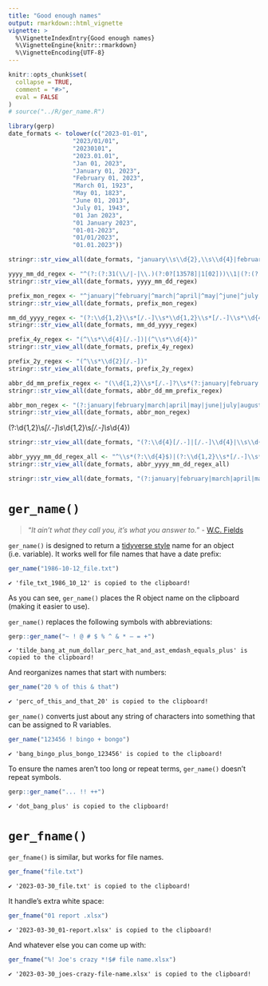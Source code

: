 ```yaml
---
title: "Good enough names"
output: rmarkdown::html_vignette
vignette: >
  %\VignetteIndexEntry{Good enough names}
  %\VignetteEngine{knitr::rmarkdown}
  %\VignetteEncoding{UTF-8}
---
```


```r
knitr::opts_chunk$set(
  collapse = TRUE,
  comment = "#>",
  eval = FALSE
)
# source("../R/ger_name.R")
```


```r
library(gerp)
date_formats <- tolower(c("2023-01-01",
                  "2023/01/01",
                  "20230101",
                  "2023.01.01",
                  "Jan 01, 2023",
                  "January 01, 2023",
                  "February 01, 2023",
                  "March 01, 1923",
                  "May 01, 1823",
                  "June 01, 2013",
                  "July 01, 1943",
                  "01 Jan 2023",
                  "01 January 2023",
                  "01-01-2023",
                  "01/01/2023",
                  "01.01.2023"))
```

```r
stringr::str_view_all(date_formats, "january\\s\\d{2},\\s\\d{4}|february\\s\\d{2},\\s\\d{4}|march\\s\\d{2},\\s\\d{4}|april\\s\\d{2},\\s\\d{4}|may\\s\\d{2},\\s\\d{4}|june\\s\\d{2},\\s\\d{4}|july\\s\\d{2},\\s\\d{4}|august\\s\\d{2},\\s\\d{4}|september\\s\\d{2},\\s\\d{4}|october\\s\\d{2},\\s\\d{4}|november\\s\\d{2},\\s\\d{4}|december\\s\\d{2},\\s\\d{4}")
```


```r
yyyy_mm_dd_regex <- "^(?:(?:31(\\/|-|\\.)(?:0?[13578]|1[02]))\\1|(?:(?:29|30)(\\/|-|\\.)(?:0?[1,3-9]|1[0-2])\\2))(?:(?:1[6-9]|[2-9]\\d)?\\d{2})$|^(?:29(\\/|-|\\.)0?2\\3(?:(?:(?:1[6-9]|[2-9]\\d)?(?:0[48]|[2468][048]|[13579][26])|(?:(?:16|[2468][048]|[3579][26])00))))$|^(?:0?[1-9]|1\\d|2[0-8])(\\/|-|\\.)(?:(?:0?[1-9])|(?:1[0-2]))\\4(?:(?:1[6-9]|[2-9]\\d)?\\d{2})$"
stringr::str_view_all(date_formats, yyyy_mm_dd_regex)
```


```r
prefix_mon_regex <- "^january|^february|^march|^april|^may|^june|^july|^august|^september|^october|^november|^december|^jan|^feb|^febr|^mar|^apr|^jun|^jul|^aug|^sept|^sep|^oct|^nov|^dec|^jan\\.|^feb\\.|^febr\\.|^mar\\.|^apr\\.|^jun\\.|^jul\\.|^aug\\.|^sept\\.|^sep\\.|^oct\\.|^nov\\.|^dec\\."
stringr::str_view_all(date_formats, prefix_mon_regex)
```

```r
mm_dd_yyyy_regex <- "(?:\\d{1,2}\\s*[/.-]\\s*\\d{1,2}\\s*[/.-]\\s*\\d{4})"
stringr::str_view_all(date_formats, mm_dd_yyyy_regex)
```

```r
prefix_4y_regex <- "(^\\s*\\d{4}[/.-])|(^\\s*\\d{4})"
stringr::str_view_all(date_formats, prefix_4y_regex)
```

```r
prefix_2y_regex <- "(^\\s*\\d{2}[/.-])"
stringr::str_view_all(date_formats, prefix_2y_regex)
```

```r
abbr_dd_mm_prefix_regex <- "(\\d{1,2}\\s*[/.-]?\\s*(?:january|february|march|april|may|june|july|august|september|october|november|december|jan|feb|febr|mar|apr|jun|jul|aug|sept|sep|oct|nov|dec|jan\\.|feb\\.|febr\\.|mar\\.|apr\\.|jun\\.|jul\\.|aug\\.|sept\\.|sep\\.|oct\\.|nov\\.|dec\\.))"
stringr::str_view_all(date_formats, abbr_dd_mm_prefix_regex)
```


```r
abbr_mon_regex <- "(?:january|february|march|april|may|june|july|august|september|october|november|december|jan|feb|febr|mar|apr|jun|jul|aug|sept|sep|oct|nov|dec|jan\\.|feb\\.|febr\\.|mar\\.|apr\\.|jun\\.|jul\\.|aug\\.|sept\\.|sep\\.|oct\\.|nov\\.|dec\\.)"
stringr::str_view_all(date_formats, abbr_mon_regex)
```

(?:\\d{1,2}\\s*[/.-]\\s*\\d{1,2}\\s*[/.-]\\s*\\d{4})

```r
stringr::str_view_all(date_formats, "(?:\\d{4}[/.-]|[/.-]\\d{4}|\\s\\d{4}|^\\d{4})")
```



```r
abbr_yyyy_mm_dd_regex_all <- "^\\s*(?:\\d{4}$)|(?:\\d{1,2}\\s*[/.-]\\s*\\d{1,2}\\s*[/.-]\\s*\\d{4})|(\\d{1,2}\\s*[/.-]?\\s*(?:January|February|March|April|May|June|July|August|September|October|November|December|Jan|Feb|Febr|Mar|Apr|Jun|Jul|Aug|Sept|Sep|Oct|Nov|Dec|Jan\\.|Feb\\.|Febr\\.|Mar\\.|Apr\\.|Jun\\.|Jul\\.|Aug\\.|Sept\\.|Sep\\.|Oct\\.|Nov\\.|Dec\\.)\\s*[/.-]?\\s*(?:'?\\d{2}|\\d{4}))\\s*$"
stringr::str_view_all(date_formats, abbr_yyyy_mm_dd_regex_all)
```

```r
stringr::str_view_all(date_formats, "(?:january|february|march|april|may|june|july|august|september|october|november|december|jan|feb|febr|mar|apr|jun|jul|aug|sept|sep|oct|nov|dec|jan\\.|feb\\.|febr\\.|mar\\.|apr\\.|jun\\.|jul\\.|aug\\.|sept\\.|sep\\.|oct\\.|nov\\.|dec\\.)")
```


# `ger_name()`

> "*It ain't what they call you, it's what you answer to.*" - [W.C. Fields](https://www.goodreads.com/quotes/130631-it-ain-t-what-they-call-you-it-s-what-you-answer) 


`ger_name()` is designed to return a [tidyverse style](https://style.tidyverse.org/syntax.html#object-names) name for an object (i.e. variable). It works well for file names that have a date prefix: 

```r
ger_name("1986-10-12_file.txt")
```

```
✔ 'file_txt_1986_10_12' is copied to the clipboard!
```

As you can see, `ger_name()` places the R object name on the clipboard (making it easier to use). 

`ger_name()` replaces the following symbols with abbreviations:

```r
gerp::ger_name("~ ! @ # $ % ^ & * — = +")
```

```
✔ 'tilde_bang_at_num_dollar_perc_hat_and_ast_emdash_equals_plus' is copied to the clipboard!
```

And reorganizes names that start with numbers:

```r
ger_name("20 % of this & that")
```

```
✔ 'perc_of_this_and_that_20' is copied to the clipboard!
```

`ger_name()` converts just about any string of characters into something that can be assigned to R variables.

```r
ger_name("123456 ! bingo + bongo")
```

```
✔ 'bang_bingo_plus_bongo_123456' is copied to the clipboard!
```

To ensure the names aren't too long or repeat terms, `ger_name()` doesn't repeat symbols. 

```r
gerp::ger_name("... !! ++")
```

```
✔ 'dot_bang_plus' is copied to the clipboard!
```

# `ger_fname()`

`ger_fname()` is similar, but works for file names. 

```r
ger_fname("file.txt")
```

```
✔ '2023-03-30_file.txt' is copied to the clipboard!
```

It handle's extra white space:

```r
ger_fname("01 report .xlsx")
```

```
✔ '2023-03-30_01-report.xlsx' is copied to the clipboard!
```

And whatever else you can come up with: 

```r
ger_fname("%! Joe's crazy *!$# file name.xlsx")
```

```
✔ '2023-03-30_joes-crazy-file-name.xlsx' is copied to the clipboard!
```
